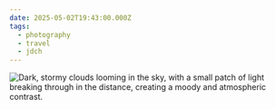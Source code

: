 ```yaml
---
date: 2025-05-02T19:43:00.000Z
tags:
  - photography
  - travel
  - jdch
---
```

![Dark, stormy clouds looming in the sky, with a small patch of light breaking through in the distance, creating a moody and atmospheric contrast.](/assets/photos/20250502-IMG_3557.jpg)